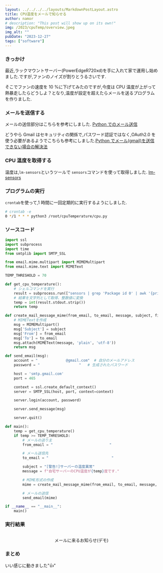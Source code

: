 ```yaml
---
layout: ../../../../layouts/MarkdownPostLayout.astro
title: CPU温度をメールで知らせる
author: namor
# description: "This post will show up on its own!"
img: /2023/cpuTemp/overview.jpeg
img_alt: ""
pubDate: "2023-12-27"
tags: ["software"]
---
```


### きっかけ

最近,ラックマウントサーバー(PowerEdgeR720xd)を手に入れて家で運用し始めました.ですが,ファンのノイズが割りとうるさいです.

そこでファンの速度を 10 %に下げてみたのですが,今度は CPU 温度が上がって熱暴走したらどうしよ？となり,温度が設定を超えたらメールを送るプログラムを作りました.

### メールを送信する

メールの送信部分はこちらを参考にしました. [Python でのメール送信](https://zenn.dev/shimakaze_soft/articles/9601818a95309c)

どうやら Gmail はセキュリティの関係で,パスワード認証ではなく,OAuth2.0 を使う必要があるようでこちらも参考にしました.[Python でメール(gmail)を送信できない場合の解決法](https://www.gocca.work/python-mailerror/)

### CPU 温度を取得する

温度は,`lm-sensors`というツールで `sensors`コマンドを使って取得しました.
[lm-sensors](https://kaworu.jpn.org/ubuntu/lm-sensors)

### プログラムの実行

`crontab`を使って,1 時間に一回定期的に実行するようにしました.

```bash
# crontab -e
0 */1 * * * python3 /root/cpuTemperature/cpu.py
```

### ソースコード

```python
import ssl
import subprocess
import time
from smtplib import SMTP_SSL

from email.mime.multipart import MIMEMultipart
from email.mime.text import MIMEText

TEMP_THRESHOLD = 70

def get_cpu_temperature():
    # シェルコマンドを実行
    result = subprocess.run(["sensors | grep 'Package id 0' | awk '{print $4}' | cut -c 2-3"], stdout=subprocess.PIPE, shell=True)
    # 結果を文字列として取得、整数値に変換
    temp = int(result.stdout.strip())
    return temp

def create_mail_message_mime(from_email, to_email, message, subject, filepath=None, filename=""):
    # MIMETextを作成
    msg = MIMEMultipart()
    msg['Subject'] = subject
    msg['From'] = from_email
    msg['To'] = to_email
    msg.attach(MIMEText(message, 'plain', 'utf-8'))
    return msg

def send_email(msg):
    account = "             @gmail.com"  # 自分のメールアドレス
    password = "                  "   # 生成されたパスワード

    host = 'smtp.gmail.com'
    port = 465

    context = ssl.create_default_context()
    server = SMTP_SSL(host, port, context=context)

    server.login(account, password)

    server.send_message(msg)

    server.quit()

def main():
    temp = get_cpu_temperature()
    if temp >= TEMP_THRESHOLD:
        # メールの送り主
        from_email = "                          "

        # メール送信先
        to_email = "                             "

        subject = "[警告!]サーバーの温度異常"
        message = f"自宅サーバーのCPU温度が{temp}度です."

        # MIME形式の作成
        mime = create_mail_message_mime(from_email, to_email, message, subject)

        # メールの送信
        send_email(mime)

if __name__ == "__main__":
    main()
```

### 実行結果

<div align="center">
  <img src="/2023/cpuTemp/mail.jpg" alt="" />
  <p>メールに来るお知らせ(デモ)</p>
</div>

### まとめ

いい感じに動きました"👍"
